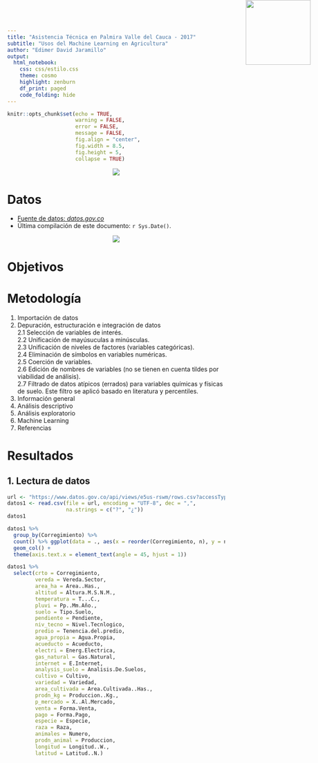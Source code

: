 ```yaml
---
title: "Asistencia Técnica en Palmira Valle del Cauca - 2017"
subtitle: "Usos del Machine Learning en Agricultura"
author: "Edimer David Jaramillo"
output:
  html_notebook:
    css: css/estilo.css
    theme: cosmo
    highlight: zenburn
    df_print: paged
    code_folding: hide
---
```


```r
knitr::opts_chunk$set(echo = TRUE,
                      warning = FALSE,
                      error = FALSE,
                      message = FALSE,
                      fig.align = "center",
                      fig.width = 8.5,
                      fig.height = 5,
                      collapse = TRUE)
```

<img src="img/science.png" style="position:absolute;top:0px;right:30px; width:150px" />

<center><img src="img/agro_datos.jpg"/></center>

# Datos

- [Fuente de datos: *datos.gov.co*](https://www.datos.gov.co/Agricultura-y-Desarrollo-Rural/Registro-nico-de-Usuarios-de-Asistencia-T-cnica-RU/e5us-rswm)
- <tred>Última compilación de este documento: `r Sys.Date()`.</tred>

<center>
<img src="img/datos_palmira.png"/>
</center>

# Objetivos

# Metodología

1. Importación de datos
2. Depuración, estructuración e integración de datos  
    2.1 Selección de variables de interés.       
    2.2 Unificación de mayúsuculas a minúsculas.   
    2.3 Unificación de niveles de factores (variables categóricas).     
    2.4 Eliminación de símbolos en variables numéricas.   
    2.5 Coerción de variables.    
    2.6 Edición de nombres de variables (no se tienen en cuenta tildes por viabilidad de análisis).    
    2.7 Filtrado de datos atípicos (errados) para variables químicas y físicas de suelo. Este filtro se aplicó basado en literatura y percentiles.
3. Información general
4. Análisis descriptivo  
5. Análisis exploratorio
6. Machine Learning
7. Referencias

# Resultados {.tabset .tabset-fade .tabset-pills}

## 1. Lectura de datos

```r
url <- "https://www.datos.gov.co/api/views/e5us-rswm/rows.csv?accessType=DOWNLOAD"
datos1 <- read.csv(file = url, encoding = "UTF-8", dec = ",",
                   na.strings = c("?", "¿"))
datos1
```


```r
datos1 %>% 
  group_by(Corregimiento) %>%
  count() %>% ggplot(data = ., aes(x = reorder(Corregimiento, n), y = n)) +
  geom_col() + 
  theme(axis.text.x = element_text(angle = 45, hjust = 1))
```


```r
datos1 %>% 
  select(crto = Corregimiento,
         vereda = Vereda.Sector,
         area_ha = Area..Has.,
         altitud = Altura.M.S.N.M.,
         temperatura = T...C.,
         pluvi = Pp..Mm.Año.,
         suelo = Tipo.Suelo,
         pendiente = Pendiente,
         niv_tecno = Nivel.Tecnlogico,
         predio = Tenencia.del.predio,
         agua_propia = Agua.Propia,
         acueducto = Acueducto,
         electri = Energ.Electrica,
         gas_natural = Gas.Natural,
         internet = E.Internet,
         analysis_suelo = Analisis.De.Suelos,
         cultivo = Cultivo,
         variedad = Variedad,
         area_cultivada = Area.Cultivada..Has.,
         prodn_kg = Produccion..Kg.,
         p_mercado = X..Al.Mercado,
         venta = Forma.Venta,
         pago = Forma.Pago,
         especie = Especie,
         raza = Raza,
         animales = Numero,
         prodn_animal = Produccion,
         longitud = Longitud..W.,
         latitud = Latitud..N.)
```


```r

```


```r

```


